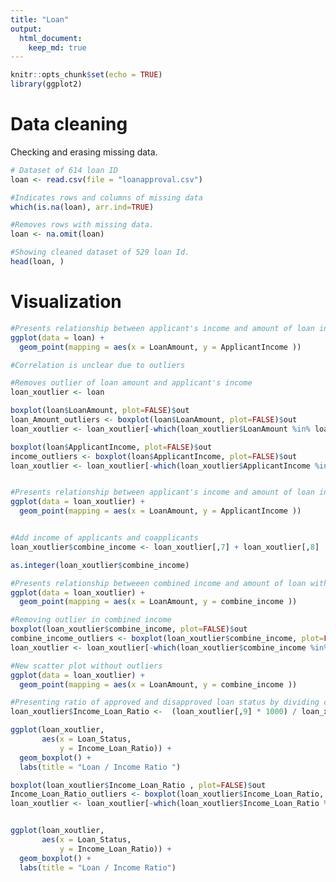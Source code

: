 ```yaml
---
title: "Loan"
output: 
  html_document:
    keep_md: true
---
```


```r
knitr::opts_chunk$set(echo = TRUE)
library(ggplot2)
```

# Data cleaning
Checking and erasing missing data. 

```r
# Dataset of 614 loan ID
loan <- read.csv(file = "loanapproval.csv") 

#Indicates rows and columns of missing data
which(is.na(loan), arr.ind=TRUE)

#Removes rows with missing data. 
loan <- na.omit(loan)

#Showing cleaned dataset of 529 loan Id. 
head(loan, )


```

# Visualization 
```r

#Presents relationship between applicant's income and amount of loan in a scatter plot
ggplot(data = loan) + 
  geom_point(mapping = aes(x = LoanAmount, y = ApplicantIncome ))

#Correlation is unclear due to outliers

#Removes outlier of loan amount and applicant's income
loan_xoutlier <- loan

boxplot(loan$LoanAmount, plot=FALSE)$out
loan_Amount_outliers <- boxplot(loan$LoanAmount, plot=FALSE)$out
loan_xoutlier <- loan_xoutlier[-which(loan_xoutlier$LoanAmount %in% loan_Amount_outliers),]

boxplot(loan$ApplicantIncome, plot=FALSE)$out
income_outliers <- boxplot(loan$ApplicantIncome, plot=FALSE)$out
loan_xoutlier <- loan_xoutlier[-which(loan_xoutlier$ApplicantIncome %in% income_outliers),]


#Presents relationship between applicant's income and amount of loan in a scatter plot without outliers. 469 loan IDs. The graph indicates a positive correlation. 
ggplot(data = loan_xoutlier) + 
  geom_point(mapping = aes(x = LoanAmount, y = ApplicantIncome ))



```


```r
#Add income of applicants and coapplicants
loan_xoutlier$combine_income <- loan_xoutlier[,7] + loan_xoutlier[,8]

as.integer(loan_xoutlier$combine_income)

#Presents relationship betweeen combined income and amount of loan without removing outliers 
ggplot(data = loan_xoutlier) + 
  geom_point(mapping = aes(x = LoanAmount, y = combine_income ))

#Removing outlier in combined income
boxplot(loan_xoutlier$combine_income, plot=FALSE)$out
combine_income_outliers <- boxplot(loan_xoutlier$combine_income, plot=FALSE)$out
loan_xoutlier <- loan_xoutlier[-which(loan_xoutlier$combine_income %in% combine_income_outliers),]

#New scatter plot without outliers 
ggplot(data = loan_xoutlier) + 
  geom_point(mapping = aes(x = LoanAmount, y = combine_income ))


``` 

```r

#Presenting ratio of approved and disapproved loan status by dividing combined income over loan amount requested. 
loan_xoutlier$Income_Loan_Ratio <-  (loan_xoutlier[,9] * 1000) / loan_xoutlier[,14] 

ggplot(loan_xoutlier, 
       aes(x = Loan_Status, 
           y = Income_Loan_Ratio)) +
  geom_boxplot() +
  labs(title = "Loan / Income Ratio ")

boxplot(loan_xoutlier$Income_Loan_Ratio , plot=FALSE)$out
Income_Loan_Ratio_outliers <- boxplot(loan_xoutlier$Income_Loan_Ratio, plot=FALSE)$out
loan_xoutlier <- loan_xoutlier[-which(loan_xoutlier$Income_Loan_Ratio %in% Income_Loan_Ratio_outliers),]


ggplot(loan_xoutlier, 
       aes(x = Loan_Status, 
           y = Income_Loan_Ratio)) +
  geom_boxplot() +
  labs(title = "Loan / Income Ratio")

```

